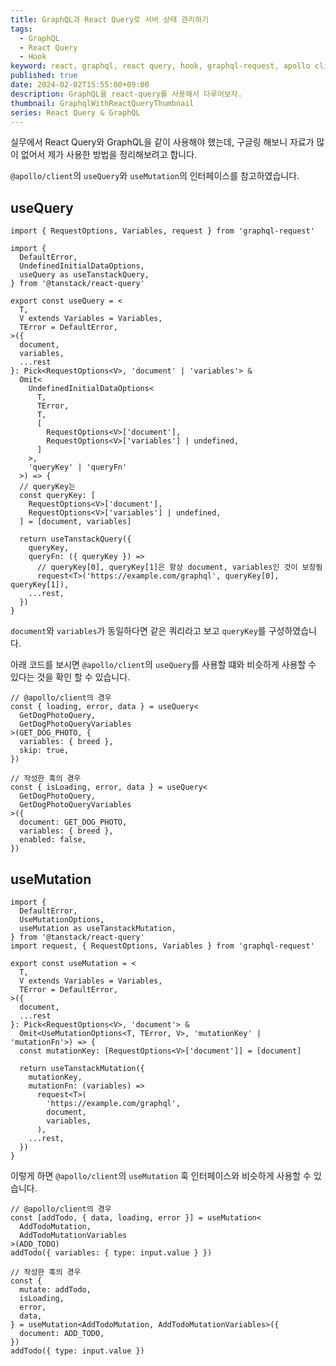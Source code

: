 ```yaml
---
title: GraphQL과 React Query로 서버 상태 관리하기
tags:
  - GraphQL
  - React Query
  - Hook
keyword: react, graphql, react query, hook, graphql-request, apollo client
published: true
date: 2024-02-02T15:55:00+09:00
description: GraphQL을 react-query를 사용해서 다루어보자.
thumbnail: GraphqlWithReactQueryThumbnail
series: React Query & GraphQL
---
```


실무에서 React Query와 GraphQL을 같이 사용해야 했는데, 구글링 해보니 자료가 많이 없어서 제가 사용한 방법을 정리해보려고 합니다.

`@apollo/client`의 `useQuery`와 `useMutation`의 인터페이스를 참고하였습니다.

## useQuery

```tsx showLineNumbers="true" path="src/hooks/useQuery.ts"
import { RequestOptions, Variables, request } from 'graphql-request'

import {
  DefaultError,
  UndefinedInitialDataOptions,
  useQuery as useTanstackQuery,
} from '@tanstack/react-query'

export const useQuery = <
  T,
  V extends Variables = Variables,
  TError = DefaultError,
>({
  document,
  variables,
  ...rest
}: Pick<RequestOptions<V>, 'document' | 'variables'> &
  Omit<
    UndefinedInitialDataOptions<
      T,
      TError,
      T,
      [
        RequestOptions<V>['document'],
        RequestOptions<V>['variables'] | undefined,
      ]
    >,
    'queryKey' | 'queryFn'
  >) => {
  // queryKey는
  const queryKey: [
    RequestOptions<V>['document'],
    RequestOptions<V>['variables'] | undefined,
  ] = [document, variables]

  return useTanstackQuery({
    queryKey,
    queryFn: ({ queryKey }) =>
      // queryKey[0], queryKey[1]은 항상 document, variables인 것이 보장됨
      request<T>('https://example.com/graphql', queryKey[0], queryKey[1]),
    ...rest,
  })
}
```

`document`와 `variables`가 동일하다면 같은 쿼리라고 보고 `queryKey`를 구성하였습니다.

아래 코드를 보시면 `@apollo/client`의 `useQuery`를 사용할 떄와 비슷하게 사용할 수 있다는 것을 확인 할 수 있습니다.

```tsx showLineNumbers="true" path="App.tsx"
// @apollo/client의 경우
const { loading, error, data } = useQuery<
  GetDogPhotoQuery,
  GetDogPhotoQueryVariables
>(GET_DOG_PHOTO, {
  variables: { breed },
  skip: true,
})

// 작성한 훅의 경우
const { isLoading, error, data } = useQuery<
  GetDogPhotoQuery,
  GetDogPhotoQueryVariables
>({
  document: GET_DOG_PHOTO,
  variables: { breed },
  enabled: false,
})
```

## useMutation

```tsx showLineNumbers="true" path="src/hooks/useMutation.ts"
import {
  DefaultError,
  UseMutationOptions,
  useMutation as useTanstackMutation,
} from '@tanstack/react-query'
import request, { RequestOptions, Variables } from 'graphql-request'

export const useMutation = <
  T,
  V extends Variables = Variables,
  TError = DefaultError,
>({
  document,
  ...rest
}: Pick<RequestOptions<V>, 'document'> &
  Omit<UseMutationOptions<T, TError, V>, 'mutationKey' | 'mutationFn'>) => {
  const mutationKey: [RequestOptions<V>['document']] = [document]

  return useTanstackMutation({
    mutationKey,
    mutationFn: (variables) =>
      request<T>(
        'https://example.com/graphql',
        document,
        variables,
      ),
    ...rest,
  })
}
```

이렇게 하면 `@apollo/client`의 `useMutation` 훅 인터페이스와 비슷하게 사용할 수 있습니다.

```tsx showLineNumbers="true" path="App.tsx"
// @apollo/client의 경우
const [addTodo, { data, loading, error }] = useMutation<
  AddTodoMutation,
  AddTodoMutationVariables
>(ADD_TODO)
addTodo({ variables: { type: input.value } })

// 작성한 훅의 경우
const {
  mutate: addTodo,
  isLoading,
  error,
  data,
} = useMutation<AddTodoMutation, AddTodoMutationVariables>({
  document: ADD_TODO,
})
addTodo({ type: input.value })
```
